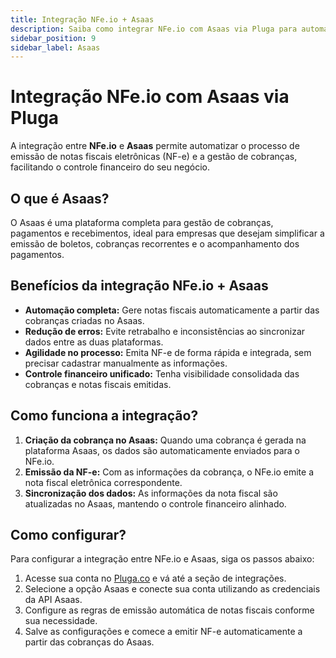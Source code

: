 ```yaml
---
title: Integração NFe.io + Asaas
description: Saiba como integrar NFe.io com Asaas via Pluga para automatizar a emissão de notas fiscais eletrônicas a partir das cobranças.
sidebar_position: 9
sidebar_label: Asaas
---
```


# Integração NFe.io com Asaas via Pluga

A integração entre **NFe.io** e **Asaas** permite automatizar o processo de emissão de notas fiscais eletrônicas (NF-e) e a gestão de cobranças, facilitando o controle financeiro do seu negócio.

## O que é Asaas?

O Asaas é uma plataforma completa para gestão de cobranças, pagamentos e recebimentos, ideal para empresas que desejam simplificar a emissão de boletos, cobranças recorrentes e o acompanhamento dos pagamentos.

## Benefícios da integração NFe.io + Asaas

- **Automação completa:** Gere notas fiscais automaticamente a partir das cobranças criadas no Asaas.
- **Redução de erros:** Evite retrabalho e inconsistências ao sincronizar dados entre as duas plataformas.
- **Agilidade no processo:** Emita NF-e de forma rápida e integrada, sem precisar cadastrar manualmente as informações.
- **Controle financeiro unificado:** Tenha visibilidade consolidada das cobranças e notas fiscais emitidas.

## Como funciona a integração?

1. **Criação da cobrança no Asaas:** Quando uma cobrança é gerada na plataforma Asaas, os dados são automaticamente enviados para o NFe.io.
2. **Emissão da NF-e:** Com as informações da cobrança, o NFe.io emite a nota fiscal eletrônica correspondente.
3. **Sincronização dos dados:** As informações da nota fiscal são atualizadas no Asaas, mantendo o controle financeiro alinhado.

## Como configurar?

Para configurar a integração entre NFe.io e Asaas, siga os passos abaixo:

1. Acesse sua conta no [Pluga.co][1] e vá até a seção de integrações.
2. Selecione a opção Asaas e conecte sua conta utilizando as credenciais da API Asaas.
3. Configure as regras de emissão automática de notas fiscais conforme sua necessidade.
4. Salve as configurações e comece a emitir NF-e automaticamente a partir das cobranças do Asaas.

[1]: https://pluga.co/ferramentas/nfe_io/integracao/asaas/